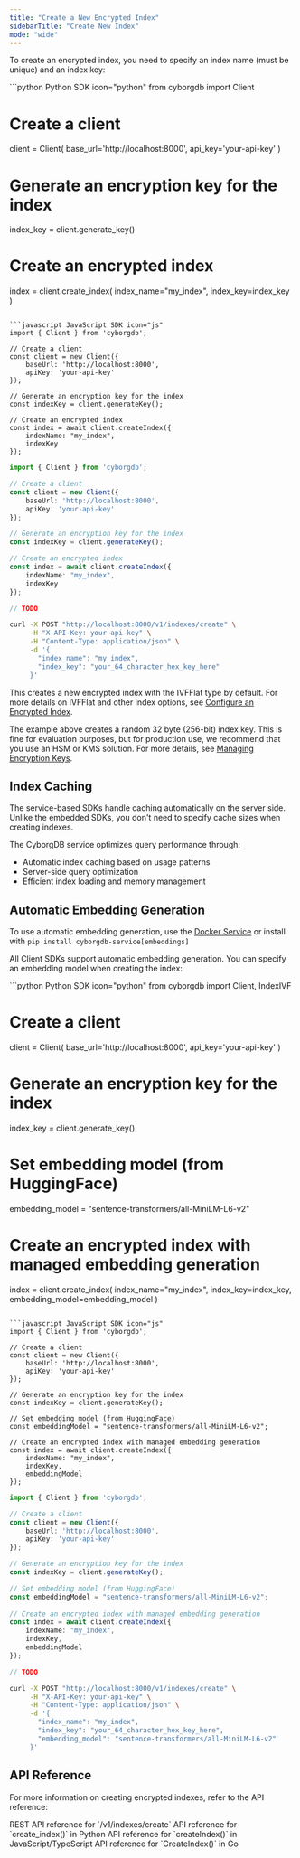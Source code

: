 ```yaml
---
title: "Create a New Encrypted Index"
sidebarTitle: "Create New Index"
mode: "wide"
---
```


To create an encrypted index, you need to specify an index name (must be unique) and an index key:

<CodeGroup>
```python Python SDK icon="python"
from cyborgdb import Client

# Create a client
client = Client(
    base_url='http://localhost:8000', 
    api_key='your-api-key'
)

# Generate an encryption key for the index
index_key = client.generate_key()

# Create an encrypted index
index = client.create_index(
    index_name="my_index", 
    index_key=index_key
)
```

```javascript JavaScript SDK icon="js"
import { Client } from 'cyborgdb';

// Create a client
const client = new Client({ 
    baseUrl: 'http://localhost:8000', 
    apiKey: 'your-api-key' 
});

// Generate an encryption key for the index
const indexKey = client.generateKey();

// Create an encrypted index
const index = await client.createIndex({ 
    indexName: "my_index", 
    indexKey 
});
```

```typescript TypeScript SDK icon="code"
import { Client } from 'cyborgdb';

// Create a client
const client = new Client({ 
    baseUrl: 'http://localhost:8000', 
    apiKey: 'your-api-key' 
});

// Generate an encryption key for the index
const indexKey = client.generateKey();

// Create an encrypted index
const index = await client.createIndex({ 
    indexName: "my_index", 
    indexKey 
});
```

```go Go SDK icon="golang"
// TODO
```

```bash cURL icon="rectangle-terminal"
curl -X POST "http://localhost:8000/v1/indexes/create" \
     -H "X-API-Key: your-api-key" \
     -H "Content-Type: application/json" \
     -d '{
       "index_name": "my_index",
       "index_key": "your_64_character_hex_key_here"
     }'
```
</CodeGroup>

This creates a new encrypted index with the IVFFlat type by default. For more details on IVFFlat and other index options, see [Configure an Encrypted Index](../advanced/configure-index).

<Warning>The example above creates a random 32 byte (256-bit) index key.
This is fine for evaluation purposes, but for production use, we recommend that you use an HSM or KMS solution.
For more details, see [Managing Encryption Keys](../advanced/managing-keys).</Warning>

## Index Caching

The service-based SDKs handle caching automatically on the server side. Unlike the embedded SDKs, you don't need to specify cache sizes when creating indexes.

The CyborgDB service optimizes query performance through:
- Automatic index caching based on usage patterns  
- Server-side query optimization
- Efficient index loading and memory management

## Automatic Embedding Generation

<Tip>To use automatic embedding generation, use the [Docker Service](../intro/quickstart-docker) or install with `pip install cyborgdb-service[embeddings]`</Tip>

All Client SDKs support automatic embedding generation. You can specify an embedding model when creating the index:

<CodeGroup>
```python Python SDK icon="python"
from cyborgdb import Client, IndexIVF

# Create a client
client = Client(
    base_url='http://localhost:8000', 
    api_key='your-api-key'
)

# Generate an encryption key for the index
index_key = client.generate_key()

# Set embedding model (from HuggingFace)
embedding_model = "sentence-transformers/all-MiniLM-L6-v2"

# Create an encrypted index with managed embedding generation
index = client.create_index(
    index_name="my_index", 
    index_key=index_key, 
    embedding_model=embedding_model
)
```

```javascript JavaScript SDK icon="js"  
import { Client } from 'cyborgdb';

// Create a client
const client = new Client({ 
    baseUrl: 'http://localhost:8000', 
    apiKey: 'your-api-key' 
});

// Generate an encryption key for the index
const indexKey = client.generateKey();

// Set embedding model (from HuggingFace)
const embeddingModel = "sentence-transformers/all-MiniLM-L6-v2";
    
// Create an encrypted index with managed embedding generation
const index = await client.createIndex({ 
    indexName: "my_index", 
    indexKey, 
    embeddingModel 
});
```

```typescript TypeScript SDK icon="code"
import { Client } from 'cyborgdb';

// Create a client
const client = new Client({ 
    baseUrl: 'http://localhost:8000', 
    apiKey: 'your-api-key' 
});

// Generate an encryption key for the index
const indexKey = client.generateKey();

// Set embedding model (from HuggingFace)
const embeddingModel = "sentence-transformers/all-MiniLM-L6-v2";
    
// Create an encrypted index with managed embedding generation
const index = await client.createIndex({ 
    indexName: "my_index", 
    indexKey, 
    embeddingModel 
});
```

```go Go SDK icon="golang"
// TODO
```

```bash cURL icon="rectangle-terminal"
curl -X POST "http://localhost:8000/v1/indexes/create" \
     -H "X-API-Key: your-api-key" \
     -H "Content-Type: application/json" \
     -d '{
       "index_name": "my_index",
       "index_key": "your_64_character_hex_key_here",
       "embedding_model": "sentence-transformers/all-MiniLM-L6-v2"
     }'
```
</CodeGroup>

## API Reference

For more information on creating encrypted indexes, refer to the API reference:

<CardGroup cols={2}>
    <Card title="REST API Reference" href="../../rest-api/client/create-index" icon="rectangle-terminal">
        REST API reference for `/v1/indexes/create`
    </Card>
    <Card title="Python SDK Reference" href="../../python-sdk/client/create-index" icon="python">
        API reference for `create_index()` in Python
    </Card>
    <Card title="JS/TS SDK Reference" href="../../js-ts-sdk/client/create-index" icon="js">
        API reference for `createIndex()` in JavaScript/TypeScript
    </Card>
    <Card title="Go SDK Reference" href="../../go-sdk/client/create-index" icon="golang">
        API reference for `CreateIndex()` in Go
    </Card>
</CardGroup>